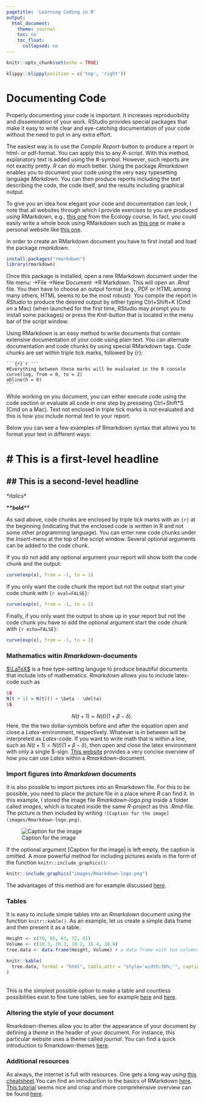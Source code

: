 ```yaml
---
pagetitle: 'Learning Coding in R'
output: 
  html_document:
    theme: journal
    toc: no
    toc_float:
      collapsed: no
---
```


```r
knitr::opts_chunk$set(echo = TRUE)
```

```r
klippy::klippy(position = c('top', 'right'))
```

# Documenting Code

Properly documenting your code is important. It increases reproducibility and dissemination of your work. RStudio provides special packages that make it easy to write clear and eye-catching documentation of your code without the need to put in any extra effort.

The easiest way is to use the *Compile Report*-button to produce a report in html- or pdf-format. You can apply this to any *R*-script. With this method, explanatory text is added using the #-symbol. However, such reports are not exactly pretty. *R* can do much better. Using the package *Rmarkdown* enables you to document your code using the very easy typesetting language *Markdown*. You can then produce reports including the text describing the code, the code itself, and the results including graphical output.

To give you an idea how elegant your code and documentation can look, I note that all websites through which I provide exercises to you are produced using RMarkdown, e.g., [this one](https://clausrueffler.github.io/ecology-course/Competition.html) from the Ecology course. In fact, you could easily write a whole book using RMarkdown such as [this one](https://bookdown.org/yihui/rmarkdown-cookbook/) or make a personal website like [this one](https://clausrueffler.github.io/).

In order to create an RMarkdown document you have to first install and load the package *rmarkdown*.

```r
install.packages("rmarkdown")
library(rmarkdown)
```

Once this package is installed, open a new RMarkdown document under the file menu: ->File ->New Document ->R Markdown. This will open an *.Rmd* file. You then have to choose an output format (e.g., PDF or HTML among many others, HTML seems to be the most robust). You compile the report in *RStudio* to produce the desired output by either typing Ctrl+Shift+K (Cmd on a Mac) (when launched for the first time, RStudio may prompt you to install some packages) or press the *Knit*-button that is located in the menu bar of the script window.

Using RMarkdown is an  easy method to write documents that contain extensive documentation of your code using plain text. You can alternate documentation and code chunks by using special RMarkdown tags. Code chunks are set within triple tick marks, followed by {r}:

````
```{r}`r ''`
#Everything between these marks will be evaluated in the R console
curve(log, from = 0, to = 2)
abline(h = 0)
```
````

While working on you document, you can either execute code using the code section or evaluate all code in one step by presseing Ctrl+Shift*S (Cmd on a Mac). Text not enclosed in triple tick marks is not evaluated and this is how you include normal text to your report.

Below you can see a few examples of Rmarkdown syntax that allows you to format your text in different ways:

# \# This is a first-level headline

## \## This is a second-level headline

*\*italics*\*

**\*\*bold\*\***

As said above, code chunks are enclosed by triple tick marks with an ```{r}``` at the beginning (indicating that the enclosed code is written in R and not some other programming language). You can enter new code chunks under the *Insert*-menu at the top of the script window. Several optional arguments can be added to the code chunk. 

If you do not add any optional argument your report will show both the code chunk and the output:

```r
curve(exp(x), from = -1, to = 1)
```

If you only want the code chunk the report but not the output start your code chunk with ```{r eval=FALSE}```:

```r
curve(exp(x), from = -1, to = 1)
```

Finally, if you only want the output to show up in your report but not the code chunk you have to add the optional argument start the code chunk with ```{r echo=FALSE}```:

```r
curve(exp(x), from = -1, to = 1)
```

### Mathematics witin *Rmarkdown*-documents

[$\LaTeX$](https://www.latex-project.org/) is a free type-setting languge to produce beautiful documents that include lots of mathematics. *Rmarkdown* allows you to include latex-code such as

```r
$$
N(t + 1) = N(t)(1 + \beta - \delta)
$$
```

$$
N(t + 1) = N(t)(1 + \beta - \delta).
$$
Here, the the two dollar-symbols before and after the equation open and close a *Latex*-environment, respectively. Whatever is in between will be interpreted as *Latex*-code. If you want to write math that is within a line, such as $N(t + 1) = N(t)(1 + \beta - \delta)$, then open and close the latex environment with only a single $-sign. [This website](https://rpruim.github.io/s341/S19/from-class/MathinRmd.html) provides a very concise overview of how you can use *Latex* within a *Rmarkdown*-document.

### Import figures into *Rmarkdown* documents

It is also possible to import pictures into an Rmarkdown file. For this to be possible, you need to place the picture file in a place where *R* can find it. In this example, I stored the image file *Rmarkdown-logo.png* inside a folder called *images*, which is located inside the same *R*-project as this *.Rmd*-file. The picture is then included by writing
```![Caption for the image](images/Rmarkdown-logo.png)```.

![Caption for the image](images/Rmarkdown-logo.png)

If the optional argument [Caption for the image] is left empty, the caption is omitted. A more powerful method for including pictures exists in the form of the function ```knitr::include_graphics()```:

```r
knitr::include_graphics("images/Rmarkdown-logo.png")
```

The advantages of this method are for example discussed [here](https://bookdown.org/yihui/bookdown/figures.html).

### Tables

It is easy to include simple tables into an *Rmarkdown* document using the function ```knitr::kable()```. As an example, let us create a simple data frame and then present it as a table.

```r
Height <- c(70, 65, 63, 72, 81)
Volume <- c(10.3, 10.3, 10.2, 16.4, 18.8)
tree.data <- data.frame(Height, Volume) # a data frame with two columns and five rows

knitr::kable(
  tree.data, format = "html", table.attr = "style='width:30%;'", caption = 'Table caption'
)
```

\
This is the simplest possible option to make a table and countless possibilities exist to fine tune tables, see for example [here](https://bookdown.org/yihui/rmarkdown-cookbook/kable.html) and [here](https://cran.r-project.org/web/packages/kableExtra/vignettes/awesome_table_in_html.html).

### Altering the style of your document

Rmarkdown-themes allow you to alter the appearance of your document by defining a *theme* in the header of your document. For instance, this particular website uses a theme called *journal*. You can find a quick introduction to Rmarkdown-themes
[here](https://rpubs.com/ranydc/rmarkdown_themes).

### Additional resources

As always, the internet is full with resources. One gets a long way using [this cheatsheet](https://rstudio.github.io/cheatsheets/rmarkdown.pdf).You can find an introduction to the basics of RMarkdown [here](https://rmarkdown.rstudio.com/lesson-1.html). [This tutorial](https://m-clark.github.io/Introduction-to-Rmarkdown/) seems nice and crisp and more comprehensive overview can be found [here](https://bookdown.org/yihui/rmarkdown/).

